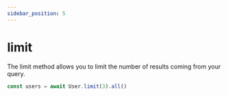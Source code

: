 ```yaml
---
sidebar_position: 5
---
```


# limit

The limit method allows you to limit the number of results coming from your query.

```ts
const users = await User.limit(3).all()
```
